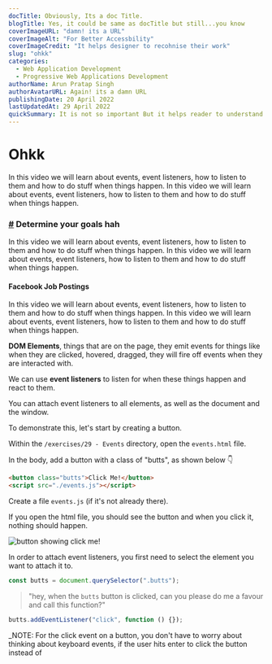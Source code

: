 ```yaml
---
docTitle: Obviously, Its a doc Title.
blogTitle: Yes, it could be same as docTitle but still...you know
coverImageURL: "damn! its a URL"
coverImageAlt: "For Better Accessbility"
coverImageCredit: "It helps designer to recohnise their work"
slug: "ohkk"
categories:
  - Web Application Development
  - Progressive Web Applications Development
authorName: Arun Pratap Singh
authorAvatarURL: Again! its a damn URL
publishingDate: 20 April 2022
lastUpdatedAt: 29 April 2022
quickSummary: It is not so important But it helps reader to understand things better
---
```


# Ohkk

In this video we will learn about events, event listeners, how to listen to them
and how to do stuff when things happen. In this video we will learn about
events, event listeners, how to listen to them and how to do stuff when things
happen.

### [#](#oh-ids) Determine your goals hah

In this video we will learn about events, event listeners, how to listen to them
and how to do stuff when things happen. In this video we will learn about
events, event listeners, how to listen to them and how to do stuff when things
happen.

#### Facebook Job Postings

In this video we will learn about events, event listeners, how to listen to them
and how to do stuff when things happen. In this video we will learn about
events, event listeners, how to listen to them and how to do stuff when things
happen.

**DOM Elements**, things that are on the page, they emit events for things like
when they are clicked, hovered, dragged, they will fire off events when they are
interacted with.

We can use **event listeners** to listen for when these things happen and react
to them.

You can attach event listeners to all elements, as well as the document and the
window.

To demonstrate this, let's start by creating a button.

Within the `/exercises/29 - Events` directory, open the `events.html` file.

In the body, add a button with a class of "butts", as shown below 👇

```html
<button class="butts">Click Me!</button>
<script src="./events.js"></script>
```

<!-- night-owl -xxx, blackboard, cobalt -->

Create a file `events.js` (if it's not already there).

If you open the html file, you should see the button and when you click it,
nothing should happen.

![button showing click me!](./316.png)

In order to attach event listeners, you first need to select the element you
want to attach it to.

```js
const butts = document.querySelector(".butts");
```

> "hey, when the `butts` button is clicked, can you please do me a favour and
> call this function?"

```js
butts.addEventListener("click", function () {});
```

\_NOTE: For the click event on a button, you don't have to worry about thinking
about keyboard events, if the user hits enter to click the button instead of
